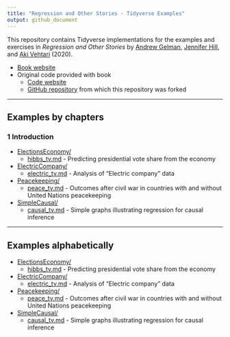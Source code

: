 ```yaml
---
title: "Regression and Other Stories - Tidyverse Examples"
output: github_document
---
```


This repository contains Tidyverse implementations for the examples and exercises in _Regression and Other Stories_ by [Andrew Gelman](http://www.stat.columbia.edu/~gelman/), [Jennifer Hill](https://steinhardt.nyu.edu/people/jennifer-hill), and [Aki Vehtari](https://users.aalto.fi/~ave/) (2020).

* [Book website](http://www.stat.columbia.edu/~gelman/regression/)
* Original code provided with book
  * [Code website](https://avehtari.github.io/ROS-Examples/examples.html)
  * [GitHub repository](https://github.com/avehtari/ROS-Examples) from which this repository was forked

-------------

## Examples by chapters

### 1 Introduction
- [ElectionsEconomy/](ElectionsEconomy/)
    - [hibbs_tv.md](ElectionsEconomy/hibbs_tv.md) - Predicting presidential vote share from the economy
- [ElectricCompany/](ElectricCompany/)
    - [electric_tv.md](ElectricCompany/electric_tv.md) - Analysis of "Electric company" data
- [Peacekeeping/](Peacekeeping/)
    - [peace_tv.md](Peacekeeping/peace_tv.md) - Outcomes after civil war in countries with and without United Nations peacekeeping
- [SimpleCausal/](SimpleCausal/)
    - [causal_tv.md](SimpleCausal/causal_tv.md) - Simple graphs illustrating regression for causal inference
<!-- - [Helicopters/](Helicopters/) -->
<!--     - [helicopters_tv.md](Helicopters/helicopters_tv.md) - Example data file for helicopter flying time exercise -->

<!-- ### 2  Data and measurement -->
<!-- - [HDI/](HDI/) -->
<!--     - [hdi_tv.md](HDI/hdi_tv.md) - Human Development Index - Looking at data in different ways -->
<!-- - [Pew/](Pew/) -->
<!--     - [pew_tv.md](Pew/pew_tv.md) - Miscellaneous analyses using raw Pew data -->
<!-- - [HealthExpenditure/](HealthExpenditure/) -->
<!--     - [healthexpenditure_tv.md](HealthExpenditure/healthexpenditure_tv.md) - Discovery through graphs of data and models -->
<!-- - [Names/](Names/) -->
<!--     - [names_tv.md](Names/names_tv.md) - Names - Distributions of names of American babies -->
<!--     - [lastletters_tv.md](Names/lastletters_tv.md) - Last letters - Distributions of last letters of names of American babies -->
<!-- - [AgePeriodCohort/](AgePeriodCohort/) -->
<!--     - [births_tv.md](AgePeriodCohort/births_tv.md) - Age adjustment -->
<!-- - [Congress/](Congress/) -->
<!--     - [congress_plots_tv.md](Congress/congress_plots_tv.md) - Predictive uncertainty for congressional elections -->

<!-- ### 3  Some basic methods in mathematics and probability -->
<!-- - [Mile/](Mile/) -->
<!--     - [mile_tv.md](Mile/mile_tv.md) - Trend of record times in the mile run -->
<!-- - [Metabolic/](Metabolic/) -->
<!--     - [metabolic_tv.md](Metabolic/metabolic_tv.md) - How to interpret a power law or log-log regression -->
<!-- - [Earnings/](Earnings/) -->
<!--     - [height_and_weight_tv.md](Earnings/height_and_weight_tv.md) - Predict weight -->
<!-- - [CentralLimitTheorem/](CentralLimitTheorem/) -->
<!--     - [heightweight_tv.md](CentralLimitTheorem/heightweight_tv.md) - Illustrate central limit theorem and normal distribution -->
<!-- - [Stents/](Stents/) -->
<!--     - [stents_tv.md](Stents/stents_tv.md) - Stents - comparing distributions -->

<!-- ### 4  Generative models and statistical inference -->
<!-- - [Coverage/](Coverage/) -->
<!--     - [coverage_tv.md](Coverage/coverage_tv.md) - Example of coverage -->
<!-- - [Death/](Death/) -->
<!--     - [polls_tv.md](Death/polls_tv.md) - Proportion of American adults supporting the death penalty -->
<!-- - [Coop/](Coop/) -->
<!--     - [riverbay_tv.md](Coop/riverbay_tv.md) - Example of hypothesis testing -->
<!-- - [Girls/](Girls/) -->

<!-- ### 5  Simulation -->
<!-- - [ProbabilitySimulation/](ProbabilitySimulation/) -->
<!--     - [probsim_tv.md](ProbabilitySimulation/probsim_tv.md) - Simulation of probability models -->
<!-- - [Earnings/](Earnings/) -->
<!--     - [earnings_bootstrap_tv.md](Earnings/earnings_bootstrap_tv.md) - Bootstrapping to simulate the sampling distribution -->

<!-- ### 6  Background on regression modeling -->
<!-- - [Simplest/](Simplest/) -->
<!--     - [simplest_tv.md](Simplest/simplest_tv.md) - Linear regression with a single predictor -->
<!--     - [simplest_lm_tv.md](Simplest/simplest_lm_tv.md) - Linear least squares regression with a single predictor -->
<!-- - [Earnings/](Earnings/) -->
<!--     - [earnings_regression_tv.md](Earnings/earnings_regression_tv.md) - Predict respondents' yearly earnings using survey data from 1990. -->
<!-- - [PearsonLee/](PearsonLee/) -->
<!--     - [heights_tv.md](PearsonLee/heights_tv.md) - The heredity of height. Published in 1903 by Karl Pearson and Alice Lee. -->
<!-- - [FakeMidtermFinal/](FakeMidtermFinal/) -->
<!--     - [simulation_tv.md](FakeMidtermFinal/simulation_tv.md) - Fake dataset of 1000 students' scores on a midterm and final exam -->

<!-- ### 7  Linear regression with a single predictor -->
<!-- - [ElectionsEconomy/](ElectionsEconomy/) -->
<!--     - [hibbs_tv.md](ElectionsEconomy/hibbs_tv.md) - Predicting presidential vote share from the economy -->
<!--     - [hills_tv.md](ElectionsEconomy/hills_tv.md) - Present uncertainty in parameter estimates -->
<!--     - [hibbs_coverage_tv.md](ElectionsEconomy/hibbs_coverage_tv.md) - Checking the coverage of intervals -->
<!--    - [Simplest/](Simplest/) -->
<!--     - [simplest_tv.md](Simplest/simplest_tv.md) - Linear regression with a single predictor -->
<!--     - [simplest_lm_tv.md](Simplest/simplest_lm_tv.md) - Linear least squares regression with a single predictor -->

<!-- ### 8 Fitting regression models -->
<!-- - [ElectionsEconomy/](ElectionsEconomy/) -->
<!--     - [hibbs_tv.md](ElectionsEconomy/hibbs_tv.md) - Predicting presidential vote share from the economy -->
<!-- - [Influence/](Influence/) -->
<!--     - [influence_tv.md](Influence/influence_tv.md) - Influence of individual points in a fitted regression -->

<!-- ### 9 Prediction and Bayesian inference  -->
<!-- - [ElectionsEconomy/](ElectionsEconomy/) -->
<!--     - [hibbs_tv.md](ElectionsEconomy/hibbs_tv.md) - Predicting presidential vote share from the economy -->
<!--     - [bayes_tv.md](ElectionsEconomy/bayes_tv.md) - Demonstration of Bayesian information aggregation -->
<!-- - [SexRatio/](SexRatio/) -->
<!--     - [sexratio_tv.md](SexRatio/sexratio_tv.md) - Example where an informative prior makes a difference -->
<!-- - [Earnings/](Earnings/) -->
<!--     - [height_and_weight_tv.md](Earnings/height_and_weight_tv.md) - Predict weight -->
<!--     - [earnings_regression_tv.md](Earnings/earnings_regression_tv.md) - Predict respondents' yearly earnings using survey data from 1990. -->

<!-- ### 10  Linear regression with multiple predictors -->
<!-- - [KidIQ/](KidIQ/) -->
<!--     - [kidiq_tv.md](KidIQ/kidiq_tv.md) - Linear regression with multiple predictors -->
<!-- - [Earnings/](Earnings/) -->
<!--     - [height_and_weight_tv.md](Earnings/height_and_weight_tv.md) - Predict weight -->
<!-- - [Congress/](Congress/) -->
<!--     - [congress_tv.md](Congress/congress_tv.md) - Predictive uncertainty for congressional elections -->
<!-- - [NES/](NES/) -->
<!--     - [nes_linear_tv.md](NES/nes_linear_tv.md) - Fitting the same regression to many datasets -->
<!-- - [Beauty/](Beauty/) -->
<!--     - [beauty_tv.md](Beauty/beauty_tv.md) - Student evaluations of instructors’ beauty and teaching quality -->

<!-- ### 11  Assumptions, diagnostics, and model evaluation -->
<!-- - [KidIQ/](KidIQ/) -->
<!--     - [kidiq_tv.md](KidIQ/kidiq_tv.md) - Linear regression with multiple predictors -->
<!--     - [kidiq_loo_tv.md](KidIQ/kidiq_loo_tv.md) - Linear regression and leave-one-out cross-validation -->
<!--     - [kidiq_R2_tv.md](KidIQ/kidiq_R2_tv.md) - Linear regression and Bayes-R2 and LOO-R2 -->
<!--     - [kidiq_kcv_tv.md](KidIQ/kidiq_kcv_tv.md) - Linear regression and K-fold cross-validation -->
<!-- - [Residuals/](Residuals/) -->
<!--     - [residuals_tv.md](Residuals/residuals_tv.md) - Plotting the data and fitted model -->
<!-- - [Introclass/](Introclass/) -->
<!--     - [residual_plots_tv.md](Introclass/residual_plots_tv.md) - Plot residuals vs.\ predicted values, or residuals vs.\ observed values? -->
<!-- - [Newcomb/](Newcomb/) -->
<!--     - [newcomb_tv.md](Newcomb/newcomb_tv.md) - Posterior predictive checking of Normal model for Newcomb's speed of light data -->
<!-- - [Unemployment/](Unemployment/) -->
<!--     - [unemployment_tv.md](Unemployment/unemployment_tv.md) - Time series fit and posterior predictive model checking for unemployment series -->
<!-- - [Rsquared/](Rsquared/) -->
<!--     - [rsquared_tv.md](Rsquared/rsquared_tv.md) - Bayesian R^2 -->
<!-- - [CrossValidation/](CrossValidation/) -->
<!--     - [crossvalidation_tv.md](CrossValidation/crossvalidation_tv.md) - Demonstration of cross validation -->
<!-- - [FakeKCV/](FakeKCV/) -->
<!--     - [fake_kcv_tv.md](FakeKCV/fake_kcv_tv.md) - Demonstration of $K$-fold cross-validation using simulated data -->
<!-- - [Pyth/](Pyth/) -->

<!-- ### 12  Transformations -->
<!-- - [KidIQ/](KidIQ/) -->
<!--     - [kidiq_tv.md](KidIQ/kidiq_tv.md) - Linear regression with multiple predictors -->
<!-- - [Earnings/](Earnings/) -->
<!--     - [earnings_regression_tv.md](Earnings/earnings_regression_tv.md) - Predict respondents' yearly earnings using survey data from 1990. -->
<!-- - [Gay/](Gay/) -->
<!--     - [gay_simple_tv.md](Gay/gay_simple_tv.md) - Simple models (linear and discretized age) and political attitudes as a function of age -->
<!-- - [Mesquite/](Mesquite/) -->
<!--     - [mesquite_tv.md](Mesquite/mesquite_tv.md) - Predicting the yields of mesquite bushes -->
<!-- - [Student/](Student/) -->
<!--     - [student_tv.md](Student/student_tv.md) - Models for regression coefficients -->
<!-- - [Pollution/](Pollution/) -->
<!--     - [pollution_tv.md](Pollution/pollution_tv.md) - Pollution data. -->

<!-- ### 13  Logistic regression -->
<!-- - [NES/](NES/) -->
<!--     - [nes_logistic_tv.md](NES/nes_logistic_tv.md) - Logistic regression, identifiability, and separation -->
<!-- - [LogisticPriors/](LogisticPriors/) -->
<!--     - [logistic_priors_tv.md](LogisticPriors/logistic_priors_tv.md) - Effect of priors in logistic regression -->
<!-- - [Arsenic/](Arsenic/) -->
<!--     - [arsenic_logistic_building_tv.md](Arsenic/arsenic_logistic_building_tv.md) - Building a logistic regression model: wells in Bangladesh -->

<!-- ### 14  Working with logistic regression -->
<!-- - [LogitGraphs/](https://github.com/avehtari/ROS-Examples/LogitGraphs/) -->
<!--     - [logitgraphs_tv.md](LogitGraphs/logitgraphs_tv.md) - Different ways of displaying logistic regression -->
<!-- - [NES/](NES/) -->
<!--     - [nes_logistic_tv.md](NES/nes_logistic_tv.md) - Logistic regression, identifiability, and separation -->
<!-- - [Rodents/](Rodents/) -->
<!-- - [Arsenic/](Arsenic/) -->
<!--     - [arsenic_logistic_residuals_tv.md](Arsenic/arsenic_logistic_residuals_tv.md) - Residual plots for a logistic regression model: wells in Bangladesh -->
<!--     - [arsenic_logistic_apc_tv.md](Arsenic/arsenic_logistic_apc_tv.md) - Average predictice comparisons for a logistic regression model: wells in Bangladesh -->

<!-- ### 15  Other generalized linear models -->
<!-- - [PoissonExample/](PoissonExample/) -->
<!--     - [PoissonExample_tv.md](PoissonExample/poisson_regression_tv.md) - Demonstrate Poisson regression with simulated data. -->
<!-- - [Roaches/](Roaches/) -->
<!--     - [roaches_tv.md](Roaches/roaches_tv.md) - Analyse the effect of integrated pest management on reducing cockroach levels in urban apartments -->
<!-- - [Storable/](Storable/)  -->
<!--     - [storable_tv.md](Storable/storable_tv.md) - Ordered categorical data analysis with a study from experimental economics, on the topic of ``storable votes.'' -->
<!-- - [Earnings/](Earnings/) -->
<!--     - [earnings_compound_tv.md](Earnings/earnings_compound_tv.md) - Compound discrete-continuos model -->
<!-- - [RiskyBehavior/](RiskyBehavior/) -->
<!--     - [risky_tv.md](RiskyBehavior/risky_tv.md) Risky behavior data. -->
<!-- - [NES/](NES/) -->
<!-- - [Lalonde/](Lalonde/) -->
<!-- - [Congress/](Congress/) -->
<!-- - [AcademyAwards/](AcademyAwards/) -->

<!-- ### 16  Design and sample size decisions -->
<!-- - [ElectricCompany/](ElectricCompany/) -->
<!--     - [electric_tv.md](ElectricCompany/electric_tv.md) - Analysis of "Electric company" data -->
<!-- - [SampleSize/](SampleSize/) -->
<!--     - [simulation_tv.md](DataCollection/simulation_tv.md) - Sample size simulation -->
<!-- - [FakeMidtermFinal/](FakeMidtermFinal/) -->
<!--     - [simulation_based_design_tv.md](FakeMidtermFinal/simulation_based_design_tv.md) - Fake dataset of a randomized experiment on student grades -->

<!-- ### 17  Poststratification and missing-data imputation -->
<!-- - [Poststrat/](Poststrat/) -->
<!--     - [poststrat_tv.md](Poststrat/poststrat_tv.md) - Poststratification after estimation -->
<!--     - [poststrat2_tv.md](Poststrat/poststrat2_tv.md) - Poststratification after estimation -->
<!-- - [Imputation/](Imputation/) -->
<!--     - [imputation_tv.md](Imputation/imputation_tv.md) - Regression-based imputation for the Social Indicators Survey -->
<!--     - [imputation_gg_tv.md](Imputation/imputation_gg_tv.md) - Regression-based imputation for the Social Indicators Survey, dplyr/ggplot version -->

<!-- ### 18  Causal inference basics and randomized experiments -->
<!-- - [Sesame/](Sesame/) -->
<!--     - [sesame_tv.md](Sesame/sesame_tv.md) - Causal analysis of Sesame Street experiment -->

<!-- ### 19  Causal inference using regression on the treatment variable -->
<!-- - [ElectricCompany/](ElectricCompany/) -->
<!--     - [electric_tv.md](ElectricCompany/electric_tv.md) - Analysis of "Electric company" data -->
<!-- - [Incentives/]((Incentives/)) -->
<!--     - [incentives_tv.md](Incentives/incentives_tv.md) - Simple analysis of incentives data -->
<!-- - [Cows/](Cows/) -->

<!-- ### 20  Observational studies with all confounders assumed to be measured -->
<!-- - [ElectricCompany/](ElectricCompany/) -->
<!--     - [electric_tv.md](ElectricCompany/electric_tv.md) - Analysis of "Electric company" data -->
<!-- - [Childcare/](Childcare/) -->
<!--     - [childcare_tv.md](Childcare/childcare_tv.md) - Infant Health and Development Program (IHDP) example. -->

<!-- ### 21  More advanced topics in causal inference -->
<!-- - [Sesame/](Sesame/) -->
<!--     - [sesame_tv.md](Sesame/sesame_tv.md) - Causal analysis of Sesame Street experiment -->
<!-- - [Bypass/](Pypass/) -->
<!-- - [ChileSchools/](ChileSchools/) -->
<!--     - [chile_schools_tv.md](ChileSchools/chile_schools_tv.md) - ChileSchools example. -->

<!-- ### 22  Advanced regression and multilevel models -->
<!-- - [Golf/](Golf/) -->
<!--     - [golf_tv.md](Golf/golf_tv.md) - Gold putting accuracy: Fitting a nonlinear model using Stan -->
<!-- - [Gay/](Gay/) -->
<!--     - [gay_tv.md](Gay/gay_tv.md) - Nonlinear models (Loess, B-spline, GP-spline, and BART) and political attitudes as a function of age -->
<!-- - [ElectionsEconomy/](ElectionsEconomy/) -->
<!--     - [hibbs_tv.md](ElectionsEconomy/hibbs_tv.md) - Predicting presidential vote share from the economy -->
<!-- - [Scalability/](Scalability/) -->
<!--     - [scalability_tv.md](Scalability/scalability_tv.md) - Demonstrate computation speed with 100 000 observations. -->

<!-- ### Appendix A -->
<!-- - [Coins/](Coins/) -->
<!-- - [Mile/](Mile/) -->
<!--     - [mile_tv.md](Mile/mile_tv.md) - Trend of record times in the mile run -->
<!-- - [Parabola/](Parabola/) -->
<!--     - [parabola_tv.md](Parabola/parabola_tv.md) - Demonstration of using Stan for optimization -->
<!-- - [Restaurant/](Restaurant/) -->
<!--     - [restaurant_tv.md](Restaurant/restaurant_tv.md) - Demonstration of using Stan for optimization -->
<!-- - [DifferentSoftware/](DifferentSoftware/) -->
<!--     - [linear_tv.md](DifferentSoftware/linear_tv.md) - Linear regression using different software options -->

-------------

## Examples alphabetically

<!-- - [AcademyAwards/](AcademyAwards/) -->
<!-- - [AgePeriodCohort/](AgePeriodCohort/) -->
<!--     - [births_tv.md](AgePeriodCohort/births_tv.md) - Age adjustment -->
<!-- - [Arsenic/](Arsenic/) -->
<!--     - [arsenic_logistic_building_tv.md](Arsenic/arsenic_logistic_building_tv.md) - Building a logistic regression model: wells in Bangladesh -->
<!--     - [arsenic_logistic_residuals_tv.md](Arsenic/arsenic_logistic_residuals_tv.md) - Residual plots for a logistic regression model: wells in Bangladesh -->
<!--     - [arsenic_logistic_apc_tv.md](Arsenic/arsenic_logistic_apc_tv.md) - Average predictice comparisons for a logistic regression model: wells in Bangladesh -->
<!--     - [arsenic_logistic_building_optimizing_tv.md](Arsenic/arsenic_logistic_building_optimizing_tv.md) - Building a logistic regression model: wells in Bangladesh. A version with normal approximation at the mode. -->
<!-- - [Balance/](Balance/) -->
<!--     - [treatcontrol_tv.md](Balance/treatcontrol_tv.md) -->
<!-- - [Beauty/](Beauty/) -->
<!--     - [beauty_tv.md](Beauty/beauty_tv.md) - Student evaluations of instructors’ beauty and teaching quality -->
<!-- - [Bypass/](Bypass/) -->
<!-- - [CausalDiagram/](CausalDiagram/) -->
<!--     - [diagrams_tv.md](CausalDiagram/diagrams_tv.md) - Plot causal diagram -->
<!-- - [CentralLimitTheorem/](CentralLimitTheorem/) -->
<!--     - [heightweight_tv.md](CentralLimitTheorem/heightweight_tv.md) - Illustrate central limit theorem and normal distribution -->
<!-- - [Childcare/](Childcare/) -->
<!--     - [childcare_tv.md](Childcare/childcare_tv.md) - Infant Health and Development Program (IHDP) example. -->
<!-- - [ChileSchools/](ChileSchools/) -->
<!--     - [chile_schools_tv.md](ChileSchools/chile_schools_tv.md) - ChileSchools example. -->
<!-- - [Coins/](Coins/) -->
<!-- - [Congress/](Congress/) -->
<!--     - [congress_tv.md](Congress/congress_tv.md) - Predictive uncertainty for congressional elections -->
<!--     - [congress_plots_tv.md](Congress/congress_plots_tv.md) - Predictive uncertainty for congressional elections -->
<!-- - [Coop/](Coop/) -->
<!--     - [riverbay_tv.md](Coop/riverbay_tv.md) - Example of hypothesis testing -->
<!-- - [Coverage/](Coverage/) -->
<!--     - [coverage_tv.md](Coverage/coverage_tv.md) - Example of coverage -->
<!-- - [Cows/](Cows/) -->
<!-- - [CrossValidation/](CrossValidation/) -->
<!--     - [crossvalidation_tv.md](CrossValidation/crossvalidation_tv.md) - Demonstration of cross validation -->
<!-- - [SampleSize/](SampleSize/) -->
<!--     - [simulation_tv.md](DataCollection/simulation_tv.md) - Sample size simulation -->
<!-- - [Death/](Death/) -->
<!--     - [polls_tv.md](Death/polls_tv.md) - Proportion of American adults supporting the death penalty -->
<!-- - [DifferentSoftware/](DifferentSoftware/) -->
<!--     - [linear_tv.md](DifferentSoftware/linear_tv.md) - Linear regression using different software options -->
<!-- - [Earnings/](Earnings/) -->
<!--     - [earnings_regression_tv.md](Earnings/earnings_regression_tv.md) - Predict respondents' yearly earnings using survey data from 1990. -->
<!--     - [earnings_bootstrap_tv.md](Earnings/earnings_bootstrap_tv.md) - Bootstrapping to simulate the sampling distribution -->
<!--     - [earnings_compound_tv.md](Earnings/earnings_compound_tv.md) - Compound discrete-continuos model -->
<!--     - [height_and_weight_tv.md](Earnings/height_and_weight_tv.md) - Predict weight -->
- [ElectionsEconomy/](ElectionsEconomy/)
<!--     - [bayes_tv.md](ElectionsEconomy/bayes_tv.md) - Demonstration of Bayesian information aggregation -->
    - [hibbs_tv.md](ElectionsEconomy/hibbs_tv.md) - Predicting presidential vote share from the economy
<!--     - [hills_tv.md](ElectionsEconomy/hills_tv.md) - Present uncertainty in parameter estimates -->
<!--     - [hibbs_coverage_tv.md](ElectionsEconomy/hibbs_coverage_tv.md) - Checking the model-fitting procedure using fake-data simulation. -->
- [ElectricCompany/](ElectricCompany/)
    - [electric_tv.md](ElectricCompany/electric_tv.md) - Analysis of "Electric company" data
<!-- - [FakeKCV/](FakeKCV/) -->
<!--     - [fake_kcv_tv.md](FakeKCV/fake_kcv_tv.md) - Demonstration of $K$-fold cross-validation using simulated data -->
<!-- - [FakeMidtermFinal/](FakeMidtermFinal/) -->
<!--     - [simulation_tv.md](FakeMidtermFinal/simulation_tv.md) - Fake dataset of 1000 students' scores on a midterm and final exam -->
<!--     - [simulation_based_design_tv.md](FakeMidtermFinal/simulation_based_design_tv.md) - Fake dataset of a randomized experiment on student grades -->
<!-- - [FrenchElection/](FrenchElection/) -->
<!--     - [ps_primaire_tv.md](FrenchElection/ps_primaire_tv.md) - French Election data -->
<!-- - [Gay/](Gay/) -->
<!--     - [gay_simple_tv.md](Gay/gay_simple_tv.md) - Simple models (linear and discretized age) and political attitudes as a function of age -->
<!--     - [gay_tv.md](Gay/gay_tv.md) - Nonlinear models (Loess, B-spline, GP-spline, and BART) and political attitudes as a function of age -->
<!-- - [Girls/](Girls/) -->
<!-- - [Golf/](Golf/) -->
<!--     - [golf_tv.md](Golf/golf_tv.md) - Gold putting accuracy: Fitting a nonlinear model using Stan -->
<!-- - [HDI/](https://github.com/avehtari/ROS-Examples/HDI/) -->
<!--     - [hdi_tv.md](HDI/hdi_tv.md) - Human Development Index - Looking at data in different ways -->
<!-- - [HealthExpenditure/](HealthExpenditure/) -->
<!--     - [healthexpenditure_tv.md](HealthExpenditure/healthexpenditure_tv.md) - Discovery through graphs of data and models -->
<!-- - [Helicopters/](Helicopters/) -->
<!--     - [helicopters_tv.md](Helicopters/helicopters_tv.md) - Example data file for helicopter flying time exercise -->
<!-- - [Imputation/](Imputation/) -->
<!--     - [imputation_tv.md](Imputation/imputation_tv.md) - Regression-based imputation for the Social Indicators Survey -->
<!--     - [imputation_gg_tv.md](Imputation/imputation_gg_tv.md) - Regression-based imputation for the Social Indicators Survey, dplyr/ggplot version -->
<!-- - [Incentives/]((Incentives/)) -->
<!--     - [incentives_tv.md](Incentives/incentives_tv.md) - Simple analysis of incentives data -->
<!-- - [Influence/](Influence/) -->
<!--     - [influence_tv.md](Influence/influence_tv.md) - Influence of individual points in a fitted regression -->
<!-- - [Interactions/](Interactions/) -->
<!--     - [interactions_tv.md](Interactions/interactions_tv.md) - Plot interaction example figure -->
<!-- - [Introclass/](Introclass/) -->
<!--     - [residual_plots_tv.md](Introclass/residual_plots_tv.md) - Plot residuals vs.\ predicted values, or residuals vs.\ observed values? -->
<!-- - [KidIQ/](KidIQ/) -->
<!--     - [kidiq_tv.md](KidIQ/kidiq_tv.md) - Linear regression with multiple predictors -->
<!--     - [kidiq_loo_tv.md](KidIQ/kidiq_loo_tv.md) - Linear regression and leave-one-out cross-validation -->
<!--     - [kidiq_R2_tv.md](KidIQ/kidiq_R2_tv.md) - Linear regression and Bayes-R2 and LOO-R2 -->
<!--     - [kidiq_kcv_tv.md](KidIQ/kidiq_kcv_tv.md) - Linear regression and K-fold cross-validation -->
<!-- - [Lalonde/](Lalonde/) -->
<!-- - [LogisticPriors/](LogisticPriors/) -->
<!--     - [logistic_priors_tv.md](LogisticPriors/logistic_priors_tv.md) - Effect of priors in logistic regression -->
<!-- - [Mesquite/](Mesquite/) -->
<!--     - [mesquite_tv.md](Mesquite/mesquite_tv.md) - Predicting the yields of mesquite bushes -->
<!-- - [Metabolic/](Metabolic/) -->
<!--     - [metabolic_tv.md](Metabolic/metabolic_tv.md) - How to interpret a power law or log-log regression -->
<!-- - [Mile/](Mile/) -->
<!--     - [mile_tv.md](Mile/mile_tv.md) - Trend of record times in the mile run -->
<!-- - [Names/](Names/) -->
<!--     - [names_tv.md](Names/names_tv.md) - Names - Distributions of names of American babies -->
<!--     - [lastletters_tv.md](Names/lastletters_tv.md) - Last letters - Distributions of last letters of names of American babies -->
<!-- - [NES/](NES/) -->
<!--     - [nes_linear_tv.md](NES/nes_linear_tv.md) - Fitting the same regression to many datasets -->
<!--     - [nes_logistic_tv.md](NES/nes_logistic_tv.md) - Logistic regression, identifiability, and separation -->
<!-- - [Newcomb/](Newcomb/) -->
<!--     - [newcomb_tv.md](Newcomb/newcomb_tv.md) - Posterior predictive checking of Normal model for Newcomb's speed of light data -->
<!-- - [Parabola/](Parabola/) -->
<!--     - [parabola_tv.md](Parabola/parabola_tv.md) - Demonstration of using Stan for optimization -->
- [Peacekeeping/](Peacekeeping/)
    - [peace_tv.md](Peacekeeping/peace_tv.md) - Outcomes after civil war in countries with and without United Nations peacekeeping
<!-- - [PearsonLee/](PearsonLee/) -->
<!--     - [heights_tv.md](PearsonLee/heights_tv.md) - The heredity of height. Published in 1903 by Karl Pearson and Alice Lee. -->
<!-- - [Pew/](Pew/) -->
<!--     - [pew_tv.md](Pew/pew_tv.md) - Miscellaneous analyses using raw Pew data -->
<!-- - [PoissonExample/](PoissonExample/) -->
<!--     - [poissonexample_tv.md](PoissonExample/poissonexample_tv.md) - Demonstrate Poisson regression with simulated data. -->
<!-- - [Pollution/](Pollution/) -->
<!--     - [pollution_tv.md](Pollution/pollution_tv.md) - Pollution data. -->
<!-- - [Poststrat/](Poststrat/) -->
<!--     - [poststrat_tv.md](Poststrat/poststrat_tv.md) - Poststratification after estimation -->
<!--     - [poststrat2_tv.md](Poststrat/poststrat2_tv.md) - Poststratification after estimation -->
<!-- - [ProbabilitySimulation/](ProbabilitySimulation/) -->
<!--     - [probsim_tv.md](ProbabilitySimulation/probsim_tv.md) - Simulation of probability models -->
<!-- - [Pyth/](Pyth/) -->
<!-- - [Redistricting/](Redistricting/) -->
<!-- - [Residuals/](Residuals/) -->
<!--     - [residuals_tv.md](Residuals/residuals_tv.md) - Plotting the data and fitted model -->
<!-- - [Restaurant/](Restaurant/) -->
<!--     - [restaurant_tv.md](Restaurant/restaurant_tv.md) - Demonstration of using Stan for optimization -->
<!-- - [RiskyBehavior/](RiskyBehavior/) -->
<!--     - [risky_tv.md](RiskyBehavior/risky_tv.md) Risky behavior data. -->
<!-- - [Roaches/](Roaches/) -->
<!--     - [roaches_tv.md](Roaches/roaches_tv.md) - Analyse the effect of integrated pest management on reducing cockroach levels in urban apartments -->
<!-- - [Rodents/](Rodents/) -->
<!-- - [Rsquared/](Rsquared/) -->
<!--     - [rsquared_tv.md](Rsquared/rsquared_tv.md) - Bayesian R^2 -->
<!-- - [Sesame/](Sesame/) -->
<!--     - [sesame_tv.md](Sesame/sesame_tv.md) - Causal analysis of Sesame Street experiment -->
<!-- - [SexRatio/](SexRatio/) -->
<!--     - [sexratio_tv.md](SexRatio/sexratio_tv.md) - Example where an informative prior makes a difference -->
- [SimpleCausal/](SimpleCausal/)
    - [causal_tv.md](SimpleCausal/causal_tv.md) - Simple graphs illustrating regression for causal inference
<!-- - [Simplest/](Simplest/) -->
<!--     - [simplest_tv.md](Simplest/simplest_tv.md) - Linear regression with a single predictor -->
<!--     - [simplest_lm_tv.md](Simplest/simplest_lm_tv.md) - Linear least squares regression with a single predictor -->
<!-- - [Stents/](Stents/) -->
<!--     - [stents_tv.md](Stents/stents_tv.md) - Stents - comparing distributions -->
<!-- - [Storable/](Storable/) -->
<!--     - [storable_tv.md](Storable/storable_tv.md) - Ordered categorical data analysis with a study from experimental economics, on the topic of ``storable votes.'' -->
<!-- - [Student/](Student/) -->
<!--     - [student_tv.md](Student/student_tv.md) - Models for regression coefficients -->
<!-- - [Unemployment/](Unemployment/) -->
<!--     - [unemployment_tv.md](Unemployment/unemployment_tv.md) - Time series fit and posterior predictive model checking for unemployment series -->

